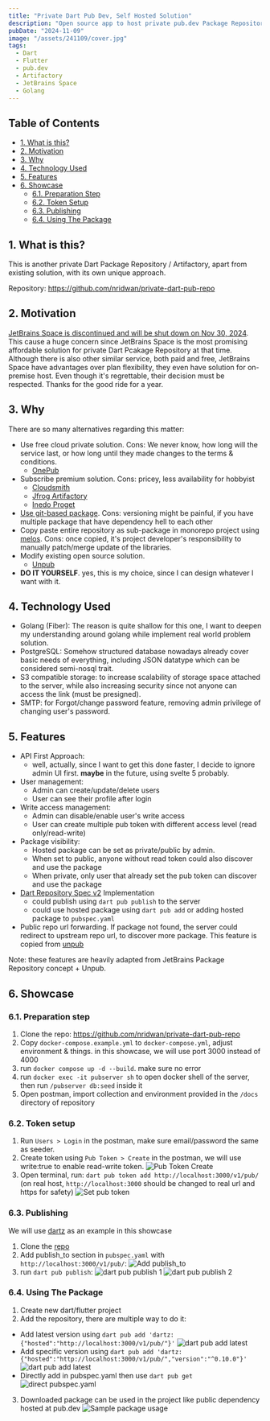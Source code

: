 ```yaml
---
title: "Private Dart Pub Dev, Self Hosted Solution"
description: "Open source app to host private pub.dev Package Repository, substituting JetBrains Space Dart Package"
pubDate: "2024-11-09"
image: "/assets/241109/cover.jpg"
tags:
  - Dart
  - Flutter
  - pub.dev
  - Artifactory
  - JetBrains Space
  - Golang
---
```


## Table of Contents

- [1. What is this?](#1-what-is-this)
- [2. Motivation](#2-motivation)
- [3. Why](#3-why)
- [4. Technology Used](#4-technology-used)
- [5. Features](#5-features)
- [6. Showcase](#6-showcase)
  - [6.1. Preparation Step](#61-preparation-step)
  - [6.2. Token Setup](#62-token-setup)
  - [6.3. Publishing](#63-publishing)
  - [6.4. Using The Package](#64-using-the-package)

## 1. What is this?

This is another private Dart Package Repository / Artifactory, apart from existing solution, with its own unique approach.

Repository: https://github.com/nridwan/private-dart-pub-repo

## 2. Motivation

[JetBrains Space is discontinued and will be shut down on Nov 30, 2024](https://blog.JetBrains.com/space/2024/05/27/the-future-of-space/).
This cause a huge concern since JetBrains Space is the most promising affordable solution for private Dart Pcakage Repository at that time.
Although there is also other similar service, both paid and free, JetBrains Space have advantages over plan flexibility, they even
have solution for on-premise host. Even though it's regrettable, their decision must be respected. Thanks for the good ride for a year.

## 3. Why

There are so many alternatives regarding this matter:
- Use free cloud private solution. Cons: We never know, how long will the service last, or how long until they made changes to the terms & conditions.
  - [OnePub](https://onepub.dev/)
- Subscribe premium solution. Cons: pricey, less availability for hobbyist
  - [Cloudsmith](https://help.cloudsmith.io/docs/dart-repository)
  - [Jfrog Artifactory](https://www.jfrog.com/confluence/display/JFROG/Pub+Repositories)
  - [Inedo Proget](https://docs.inedo.com/docs/proget/feeds/pub)
- [Use git-based package](https://dart.dev/tools/pub/dependencies#git-packages). 
  Cons: versioning might be painful, if you have multiple package that have dependency hell to each other
- Copy paste entire repository as sub-package in monorepo project using [melos](https://melos.invertase.dev/).
  Cons: once copied, it's project developer's responsibility to manually patch/merge update of the libraries.
- Modify existing open source solution.
  - [Unpub](https://github.com/pd4d10/unpub)
- **DO IT YOURSELF**. yes, this is my choice, since I can design whatever I want with it.

## 4. Technology Used

- Golang (Fiber): The reason is quite shallow for this one, I want to deepen my understanding around golang while implement real world problem solution.
- PostgreSQL: Somehow structured database nowadays already cover basic needs of everything, including JSON datatype which can be considered semi-nosql trait.
- S3 compatible storage: to increase scalability of storage space attached to the server, 
  while also increasing security since not anyone can access the link (must be presigned).
- SMTP: for Forgot/change password feature, removing admin privilege of changing user's password.

## 5. Features
- API First Approach:
  - well, actually, since I want to get this done faster, I decide to ignore admin UI first. **maybe** in the future, using svelte 5 probably.
- User management:
  - Admin can create/update/delete users
  - User can see their profile after login
- Write access management:
  - Admin can disable/enable user's write access
  - User can create multiple pub token with different access level (read only/read-write)
- Package visibility:
  - Hosted package can be set as private/public by admin. 
  - When set to public, anyone without read token could also discover and use the package
  - When private, only user that already set the pub token can discover and use the package
- [Dart Repository Spec v2](https://github.com/dart-lang/pub/blob/master/doc/repository-spec-v2.md) Implementation
  - could publish using `dart pub publish` to the server
  - could use hosted package using `dart pub add` or adding hosted package to `pubspec.yaml`
- Public repo url forwarding. If package not found, the server could redirect to upstream repo url, to discover more package. 
  This feature is copied from [unpub](https://github.com/pd4d10/unpub)

Note: these features are heavily adapted from JetBrains Package Repository concept + Unpub.

## 6. Showcase

### 6.1. Preparation step
1. Clone the repo: https://github.com/nridwan/private-dart-pub-repo
2. Copy `docker-compose.example.yml` to `docker-compose.yml`, adjust environment & things. in this showcase, we will use port 3000 instead of 4000
3. run `docker compose up -d --build`. make sure no error
4. run `docker exec -it pubserver sh` to open docker shell of the server, then run `/pubserver db:seed` inside it
5. Open postman, import collection and environment provided in the `/docs` directory of repository

### 6.2. Token setup
1. Run `Users > Login` in the postman, make sure email/password the same as seeder.
2. Create token using `Pub Token > Create` in the postman, we will use write:true to enable read-write token.
![Pub Token Create](/assets/241109/131815.png)
3. Open terminal, run: `dart pub token add http://localhost:3000/v1/pub/` (on real host, `http://localhost:3000` should be changed to real url and https for safety)
![Set pub token](/assets/241109/131901.png)

### 6.3. Publishing
We will use [dartz](https://github.com/spebbe/dartz) as an example in this showcase
1. Clone the [repo](https://github.com/spebbe/dartz)
2. Add publish_to section in `pubspec.yaml` with `http://localhost:3000/v1/pub/`:
![Add publish_to](/assets/241109/132124.png)
3. run `dart pub publish`:
![dart pub publish 1](/assets/241109/132130.png)
![dart pub publish 2](/assets/241109/134536.png)

### 6.4. Using The Package
1. Create new dart/flutter project
2. Add the repository, there are multiple way to do it:
  - Add latest version using `dart pub add 'dartz:{"hosted":"http://localhost:3000/v1/pub/"}'`
  ![dart pub add latest](/assets/241109/134835.png)
  - Add specific version using `dart pub add 'dartz:{"hosted":"http://localhost:3000/v1/pub/","version":"^0.10.0"}'`
  ![dart pub add latest](/assets/241109/134835.png)
  - Directly add in pubspec.yaml then use `dart pub get`
  ![direct pubspec.yaml](/assets/241109/140230.png)
3. Downloaded package can be used in the project like public dependency hosted at pub.dev
  ![Sample package usage](/assets/241109/140246.png)
